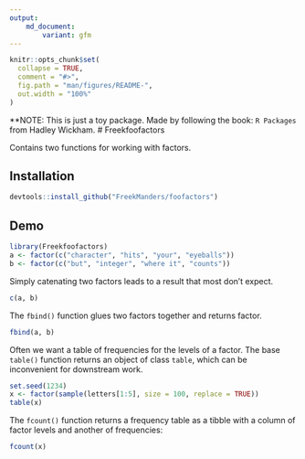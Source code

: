 ```yaml
---
output: 
    md_document:
        variant: gfm
---
```


<!-- README.md is generated from README.Rmd. Please edit that file -->

```r
knitr::opts_chunk$set(
  collapse = TRUE,
  comment = "#>",
  fig.path = "man/figures/README-",
  out.width = "100%"
)
```

**NOTE: This is just a toy package. Made by following the book: `R Packages` from Hadley Wickham.
# Freekfoofactors

Contains two functions for working with factors.

## Installation


``` r
devtools::install_github("FreekManders/foofactors")
```

## Demo

```r
library(Freekfoofactors)
a <- factor(c("character", "hits", "your", "eyeballs"))
b <- factor(c("but", "integer", "where it", "counts"))
```

Simply catenating two factors leads to a result that most don't expect.

```r
c(a, b)
```

The `fbind()` function glues two factors together and returns factor.

```r
fbind(a, b)
```

Often we want a table of frequencies for the levels of a factor. The base `table()` function returns an object of class `table`, which can be inconvenient for downstream work.

```r
set.seed(1234)
x <- factor(sample(letters[1:5], size = 100, replace = TRUE))
table(x)
```

The `fcount()` function returns a frequency table as a tibble with a column of factor levels and another of frequencies:

```r
fcount(x)
```
